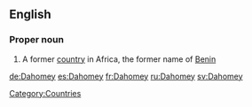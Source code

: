 ==English==
{{wikipedia}}
===Proper noun===
{{en-proper noun}}

# {{historical}} A former [[country]] in Africa, the former name of [[Benin]]

[[Category:Countries]]

[[de:Dahomey]]
[[es:Dahomey]]
[[fr:Dahomey]]
[[ru:Dahomey]]
[[sv:Dahomey]]